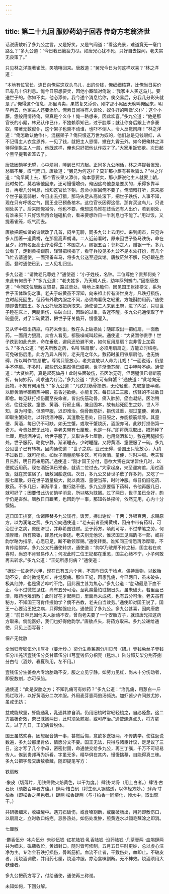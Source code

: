 ```yaml
---
---
---
```

title: 第二十九回 服妙药幼子回春 传奇方老翁济世
---



话说唐敖听了多九公之言，又是好笑，又是气闷道：“看这光景，难道竟无一毫门路么？”多九公道：“今日我已筋疲力尽。如唐兄心犹不死，只好自去探问，老夫实无良策了。”

只见林之洋提著雀笼，笑嘻嘻回来。唐敖道：“舅兄今日为何这样欢喜？”林之洋道：

“本地有位官长，连日向俺买这双头鸟儿，出的价钱，俺细细核算，比俺当日买价已有几十倍利息。俺今日原想要卖，因他小厮暗对俺说：‘我家主人买这鸟儿，要送世子的。你如不卖，他必添价。我今透个消息给你，俟交易后，分我几分彩头就是了。’俺得这个信息，那里肯卖，果然复又添价。刚才那小厮因天晚叫俺回来，明早再去，他家主人还要添阶。俺素日闻得有人谈论，奴仆好的叫做‘义仆’；这个小厮，恁般用情待俺，果真是个义仆！俺一路想来，因此欢喜。”多九公道：“他是那官长的小厮，林兄认作己仆，不独赖忝知己，过于脸厚；就让你身后跟上许多豪奴，带著无数俊仆，这个架子也熏不动谁，也吓不倒人，令人反觉肉麻！”林之洋道：“俺怎敢认他作仆，混摆架子？俺只恨这万世为奴的，他们总是见钱眼红，从不记得主人衣食恩养，一见了钱，就把主人恩情，撇在九霄云外。如今把俺林之洋待得倒象主人一般，他既这样，俺也只好把他认作奴才了。”大家用饭安歇。次日起个黑早提著雀笼去了。

唐敖因韵学无望，心中烦闷，睡到巳时方起。正同多九公闲话，林之洋提著雀笼，愁眉不展，叹气而归。唐敖道：“舅兄为何这样？莫非那小厮有甚欺骗么？”林之洋道：“俺早间上去，那个官长果又添价。俺本意要卖，那小厮说他主人就要上朝，此时匆忙，莫若等他回来，还可慢慢增价。俺因这鸟他总是要买的，乐得多靠半日，再增几分利息，谁知这官长下朝，忽命小厮回俺不要了。俺暗暗打听，原来那个世子最喜骑射，今日出去打猎，那马失足从高处滚下，把世子跌伤，人事不知，现在只有呼吸之气，国王业已预备棺木。这位官长因得这信，那肯买这鸟儿，只说别处买了。后来随俺减价，他也不要，俺想这鸟惟在歧舌还有人出价，若到别处，有谁来买？只好饭后再会碰碰机会，看来要想昨日一半利息也不能了。”用过饭，又提著雀笼，叹气而去。

唐敖把婉如做的诗赋改了几首，闷坐无聊，同多九公上去闲步。来到闹市，只见许多人围著一道黄榜，在那里高声朗诵。二人近前看时，原来因世子坠马跌伤，命在旦夕，如有名医高士疗治得生：本国之人，赐银五百；邻邦之人，赠银一千。多九公看了，走到黄榜跟前，轻轻把榜揭了，看守兵役见多九公不是本处打扮，有几个飞忙去请通使，一面预备车马，将多九公送至迎宾馆。唐敖茫然不解，只好跟在后面。登时通使已到，三人见礼归坐。

多九公道：“请教老兄尊姓？”通使道：“小子姓枝，名钟。二位尊姓？贵邦何处？来此有何贵干？”多九公道：“老夫姓多，乃天朝人氏，幼年忝列黉门。”因指唐敖道：“今同这位唐敝友贸易，路过贵处，特地上来瞻仰。因见国王张挂榜文，系为世子玉体跌伤之事。老夫于岐黄虽不深知，向来祖上传有济世良方，凡跌打损伤，立时起死回生。但药有外敷内服之不同，必须向看伤之轻重，方能斟酌用药。”通使随即告知国王。多九公托唐敖把药取来。通使请二人来到王府，进了内室，只见世子睡在床上，两腿俱伤，头破血出，因跌的过重，昏迷不醒。多九公托通使取了半碗童便，对了半碗黄酒，把世子牙关撬开，慢慢灌入。

又从怀中取出药瓶，将药末倒出，敷在头上破损处；随即取出一把纸扇，一面敷药。一面用力狠扇。众宫人看见，都鼓噪喊叫起来。通使道：“大贤暂停贵手！世子跌到如此光景，命在垂危，避风还恐避不来，如何反用扇扇？岂非雪上加霜么？”多九公道：“老夫所敷之药，名叫‘铁扇散’，必须用扇扇之，方能立时结疤，可免破伤后患。此方乃异人所传，老夫用之年久。敷药时虽用铁扇扇他，也无妨碍，所以叫作‘铁扇散’。尊驾只管放心，老夫岂敢以人命为儿戏！”一面说话，仍是手不停扇。不多时，那些伤处果然俱已结疤，世子渐渐苏醒，口中呻吟不绝。通使道：“大贤妙药，真是起死仙丹！此时头面破伤，虽医治无碍，但两腿俱已骨断筋折，有何妙药，尚求速为疗治。”多九公道：“贵处可有鲜蟹？”通使道：“此地向无此物，不知有何用处？”多九公道：“凡跌打筋骨损伤，无论轻重，先取童便半碗，以醇黄酒半碗煎热冲服，虽昏述欲绝，亦能复苏。每日进二三服，伤轻的不过数日即愈。每见跃打损伤而至丧命者，皆出伤筋动骨，痛入肺腑，瘀血凝结，医治稍迟，往往无救。童便、黄酒、行瘀止痛，兼且固本，故有起死回生之妙。世人不知，良为可惜。但须早服，迟即难治。倘骨断筋折，损伤过重，服过童便、黄酒，即取生蟹捣烂，以好烧酒冲服，其渣敷在患处，日日服之，亦能接筋续骨。其童便、黄酒，每日仍不可缺。如无生蟹，或取干蟹烧灰，酒服亦可。此跌打损伤第一奇方。今贵处既无此物，幸老夫带有七厘散，也是一样。”即将药瓶取出，把药秤了七厘，用烧酒冲调，给世子服了，又取许多七厘散，也用烧酒和匀，敷在两腿损伤处。世子服药，略觉宁静，渐渐睡去。少时睡醒，又将黄酒、童便服了一碗。多九公见世子已有转机，因向通使道：“世子之病，业己无碍，请国王只管放心，大约不过数日，就可痊愈。如世子酒量能够多饮，可将黄酒、童便，时时冲服。老夫暂且告辞，明日再来用药。”通使道：“刚才国王分付，意欲大贤在宾馆暂住几时，以便就近用药。现在酒饭俱已预备，就请二位过去。”大家起身，来至迎宾馆，用过酒饭，就在宾馆宿了。唐敖回船送信。次日，多九公又替世子敷了许多药，又吃了一服七厘散。好在世子酒量极大，就以黄酒、童便当茶，时时冲服。每日仍旧吃药、敷药。不多几日，渐渐平复，惟行路不便。多九公原要留下药料，令他再服几日，就可好了；因要借此访访韵学消息，所以略为耽搁。过了两日，世子虽已全好，韵学仍是杳然。唐敖日日跟著，也因韵学一事，那知各处探听，依然无用，心内十分懊恼。

这日国王排宴，命诸臣替多九公饯行。饭罢，捧出谢仪一千两；外银百两，求赐原方，以为润笔之费。多九公向通使道：“老夫前者虽揭黄榜，因舟中带有药料，可治世子之病，原图济世，并非希图钱财。至于药方，顷刻可写，不过举笔之劳，何须厚赠。所有原银，即恳代为奉还。老夫别无他求，惟求国王见赐韵书一部，或将韵学略为指示，心愿已足，断不敢领厚赐。”通使转奏。谁知同王情愿再添厚赠，不肯传给韵学。多九公又托通使转求，通使道：“韵学乃敝邦不传之秘，国主若在欢喜时，尚恐不肯轻易传人；何况此时二位王妃都在重恙，国主心绪不宁，小子何敢再去转求。”多九公道：“王妃所患何病？”通使道：

“据说一位身怀六甲，现在已有五六个月，不意昨日失于检点，偶持重物，以致胎动不安，此时微觉见红，并觉腹痈。那位王妃，因患乳痈，今已两日，虽未破头，极其红肿，也是痛苦呻吟不绝。因此园主甚为焦心。”多九公道：“胎动最忌下血不止，今不过微觉见红，尚有五分可治。至乳痈最怕耽搁日久，虽未破头，若里面已溃，眼药也难消散；此时好在才起两日，里面尚未成脓，也有五分可治。老夫虽有秘方，不知国王可肯传授韵学？倘不吝教，老夫自当效劳。”通使即对国王说了。国王一心要治王妃之病，只得勉强应允。通使回了多九公。多九公甚喜，因向唐敖道：“前日林兄因他夫人胎动不安，曾向老夫要了一个安胎方子，就烦唐兄把这药方取来。倘能医好，我们也好得他韵学。”唐敖点头，将药方取来。多九公递给通使，只见上面写著：

保产无忧散

全当归壹钱伍分川厚朴（姜汁炒。）柒分生黄芪捌分川贝母（研。）壹钱兔丝子壹钱伍分川羌活壹钱伍分炙甘草伍分川芎壹钱伍分枳壳（麸炒。）陆分祁艾柒分荆芥捌分白芍（酒炒，春夏秋用，冬不用。）

壹钱伍分生姜叁片专治胎动不安，服之立见宁静。如劳力见红，尚未十分伤动者，即妥数剂，亦可保胎。

通使道：“此是安胎之方；不知乳痈可有妙药？”多九公道：“治乳痈，用葱白一斤捣烂取汁，以好黄酒分二次冲服。外用麦芽壹两煎汤频洗。加虾酱少许同煎尤妙，虽咸无妨；

益咸能软坚，虾能通乳，乳通其肿自消。仍用旧梳时常轻轻梳之，自必痊愈。这二方虽极奇效，奈已耽搁两日，此时须急煎服，或可疗治。”通使连连点头，将方拿去。过了几日，王妃病皆脱体。

国王虽然欢喜，因想起音韵一事，甚觉后悔，意欲多送银两，不传韵学。使往返说数遍，多九公那里肯依，情愿分文不要。国王无法，只得与诸臣计议，足足议了三日，这才写了几个字母，密密封固，命通使交给多九公，再三丁嘱，千万不可轻易传人。俟到贵邦再为拆看。字虽无多，精华俱在其内，慢慢揣摹，自能得真三昧。多九公把字母交唐敖收藏，随即提笔写方：

铁扇散

·象皮（切薄片，用铁筛微火焙黄色，以干为度。）肆钱·龙骨（用上白者。）肆钱·古石灰（须数百年者方佳。）肆两·桔白矾（将生矾入锅熬透，以体轻方妙。）肆两·寸柏香（即松香之黑色者。）肆两·松香肆两（与寸柏香一同熔化，倾水中，取出晾干。）

共研极细末，收磁罐中。遇刀石破伤，或食嗓割断，或腹破肠出，用药即敷伤口，以扇扇之，立时收口结疤。忌卧热处。如伤处发肿，煎黄连水以翎毛蘸涂之即消。

七厘散

·麝香伍分 ·冰片伍分 ·朱砂伍钱 ·红花陆钱·乳香陆钱 ·没药陆钱 ·几茶壹两 ·血竭肆两共为细末，磁瓶收贮，黄蜡封口。随时皆可修制，五月五日午时更妙，总以虔心洁净为主。专治金石跌打损伤，骨断筋折。血流不止者，干敷伤处，血即止。不破皮者，用烧酒调敷，并用药七厘，烧酒冲服。亦治食嗓割断。无不神效。烧酒须用大麸佳者。

多九公把药方写了，付给通使，通使再三称谢。

未知如何，下回分解。